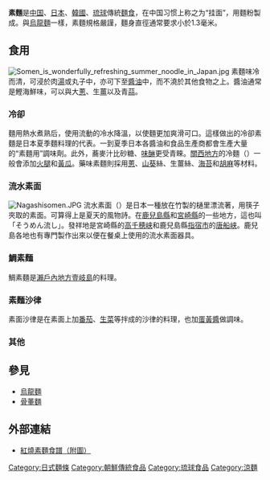 {{noteTA
|1=zh-hans:面; zh-hant:麵;
}}
{{Multiple issues|
{{expand language|1=ja|page=|time=2020-05-15T22:10:27+00:00}}
{{unreferenced|time=2020-05-15T22:10:27+00:00}}
{{擴充|time=2012-12-26}}
}}
{{Infobox East Asian
|title=素麵
|tablewidth=
|color=
|fontcolor=
|background=
|logo=
|logowidth=
|img=Somen 001.jpg
|imgwidth=270
|caption=乾燥的素麵
|sort=
<!-- 中文 -->
|chinesename=
|chinese=
|tradchi=
|simpchi=
|zhuyin=
|pinyin=
|typy=
|wg=
|chinesetext=
<!-- 韓文 -->
|koreanname=
|context=
|hangul=소면
|hanja=素麵
|rr=somyeon
|mr=somyŏn
|koreantext=
<!-- 韓文舊稱 -->
|koreanname2=
|context2=
|hangul2=
|hanja2=
|rr2=
|mr2=
|koreantext2=
<!-- 日文 -->
|japanesename=
|kana=そうめん
|kanahist=
|hiragana=
|katakana=
|shinjitai=素麺
|kyujitai=素麵
|romaji=Sōmen
|hepburn=
|japanesetext=
<!-- 日文舊稱 -->
|japanesename2=
|kanji2=
|kana2=
|kanahist2=
|hiragana2=
|katakana2=
|shinjitai2=
|kyujitai2=
|romaji2=
|hepburn2=
|japanesetext2=
<!-- 越南文 -->
|vietnamesename=
|vietnamese=
|chunom=
|hantu=
|hannom=
|vietnamesetext=
<!-- 琉球語 -->
|ryutitle=素麵
|ryuhanji=素麵
|ryukana=ソーミン
|ryuromaji=soomin
<!-- 其他地區名稱 -->
|othername=
|field1=
|content1=
|field2=
|content2=
|field3=
|content3=
|othertext=
}}

'''素麵'''是[[中国|中国]]、[[日本|日本]]、[[韓國|韓國]]、[[琉球|琉球]]傳統[[麵食|麵食]]，在中国习惯上称之为“挂面”，用麵粉製成。與[[烏龍麵|烏龍麵]]一樣，素麵規格嚴謹，麵身直徑通常要求小於1.3毫米。

== 食用 ==
[[File:Somen_is_wonderfully_refreshing_summer_noodle_in_Japan.jpg|left]]
素麵味冷而清，可浸於肉[[湯|湯]]或丸子中，亦可下至[[醬油|醬油]]中，而不澆於其他食物之上。醬油通常是鰹海鮮味，可以與大[[蔥|蔥]]、生[[薑|薑]]以及青[[蒜|蒜]]。

=== 冷卻 ===
麵用熱水煮熟后，使用流動的冷水降溫，以使麵更加爽滑可口。這樣做出的冷卻素麵是日本夏季麵料理的代表。一到夏季日本各醬油和食品生產商都會生產大量的“素麵用”調味劑。此外，蕎麥汁比砂糖、[[味醂|味醂]]更受青睞。[[關西地方|關西地方]]的冷麵（{{Lang|ja|冷やし中華}}）一般會添加[[火腿|火腿]]和[[黃瓜|黃瓜]]。藥味素麵則採用[[蔥|蔥]]、[[山葵|山葵]]絲、生薑絲、[[海苔|海苔]]和[[胡麻|胡麻]]等材料。

=== 流水素面 ===
[[File:Nagashisomen.JPG|left]]
{{Main|流水麵}}
流水素面（{{Lang-ja|流し素麺}}）是日本一種放在竹製的樋里漂流著，用筷子夾取的素面。可算得上是夏天的風物詩。在[[鹿兒島縣|鹿兒島縣]]和[[宮崎縣|宮崎縣]]的一些地方，這也叫「そうめん流し」。發祥地是宮崎縣的[[高千穂峡|高千穂峡]]和鹿兒島縣[[指宿市|指宿市]]的[[唐船峡|唐船峡]]。鹿兒島各地也有專門製作出來以便在餐桌上使用的流水素面器具。

=== 鯛素麵 ===
{{Main|鯛麵}}
鯛素麵是[[瀨戶內地方|瀨戶內地方]][[壹岐島|壹岐島]]的料理。

=== 素麵沙律 ===
{{Main|素面沙律}}
素面沙律是在素面上加[[番茄|番茄]]、[[生菜|生菜]]等拌成的沙律的料理，也加[[蛋黃醬|蛋黃醬]]做調味。

=== 其他 ===

== 參見 ==
* [[烏龍麵|烏龍麵]]
* [[骨董麵|骨董麵]]

== 外部連結 ==
* [https://web.archive.org/web/20081224143858/http://www.mediterrasian.com/delicious_recipes_jap_noodles.htm 紅燒素麵食譜（附圖）]

{{DEFAULTSORT:Somen}}
[[Category:日式麵條|Category:日式麵條]]
[[Category:朝鮮傳統食品|Category:朝鮮傳統食品]]
[[Category:琉球食品|Category:琉球食品]]
[[Category:涼麵|Category:涼麵]]